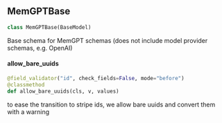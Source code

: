 <a id="memgpt.schemas.memgpt_base.MemGPTBase"></a>

## MemGPTBase

```python
class MemGPTBase(BaseModel)
```

Base schema for MemGPT schemas (does not include model provider schemas, e.g. OpenAI)

<a id="memgpt.schemas.memgpt_base.MemGPTBase.allow_bare_uuids"></a>

#### allow\_bare\_uuids

```python
@field_validator("id", check_fields=False, mode="before")
@classmethod
def allow_bare_uuids(cls, v, values)
```

to ease the transition to stripe ids,
we allow bare uuids and convert them with a warning

